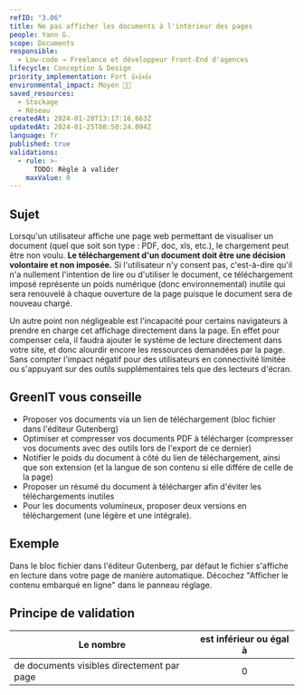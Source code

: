 ```yaml
---
refID: "3.06"
title: Ne pas afficher les documents à l'intérieur des pages
people: Yann G.
scope: Documents
responsible:
  - Low-code → Freelance et développeur Front-End d'agences
lifecycle: Conception & Design
priority_implementation: Fort 👍👍👍
environmental_impact: Moyen 🌱🌱
saved_resources:
  - Stockage
  - Réseau
createdAt: 2024-01-20T13:17:16.663Z
updatedAt: 2024-01-25T08:50:24.094Z
language: fr
published: true
validations:
  - rule: >-
      TODO: Règle à valider
    maxValue: 0
---
```


## Sujet

Lorsqu'un utilisateur affiche une page web permettant de visualiser un document (quel que soit son type : PDF, doc, xls, etc.), le chargement peut être non voulu. **Le téléchargement d'un document doit être une décision volontaire et non imposée.**
Si l'utilisateur n'y consent pas, c'est-à-dire qu'il n'a nullement l'intention de lire ou d'utiliser le document, ce téléchargement imposé représente un poids numérique (donc environnemental) inutile qui sera renouvelé à chaque ouverture de la page puisque le document sera de nouveau chargé.

Un autre point non négligeable est l'incapacité pour certains navigateurs à prendre en charge cet affichage directement dans la page. En effet pour compenser cela, il faudra ajouter le système de lecture directement dans votre site, et donc alourdir encore les ressources demandées par la page. Sans compter l'impact négatif pour des utilisateurs en connectivité limitée ou s'appuyant sur des outils supplémentaires tels que des lecteurs d'écran.

## GreenIT vous conseille

- Proposer vos documents via un lien de téléchargement (bloc fichier dans l'éditeur Gutenberg)
- Optimiser et compresser vos documents PDF à télécharger (compresser vos documents avec des outils lors de l'export de ce dernier)
- Notifier le poids du document à côté du lien de téléchargement, ainsi que son extension (et la langue de son contenu si elle différe de celle de la page)
- Proposer un résumé du document à télécharger afin d'éviter les téléchargements inutiles
- Pour les documents volumineux, proposer deux versions en téléchargement (une légère et une intégrale).

## Exemple

Dans le bloc fichier dans l'éditeur Gutenberg, par défaut le fichier s'affiche en lecture dans votre page de manière automatique. Décochez "Afficher le contenu embarqué en ligne" dans le panneau réglage.

## Principe de validation

| Le nombre                                  | est inférieur ou égal à |
| ------------------------------------------ | :---------------------: |
| de documents visibles directement par page |            0            |
